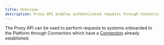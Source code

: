 ```yaml
---
title: Overview
description: Proxy API enables authenticated requests through Connections in the Platform.
---
```


The Proxy API can be used to perform requests to systems onboarded to the Platform through Connectors which have a
[Connection][connection] already established.

[connection]: /legacy/concepts/connectors/connections
